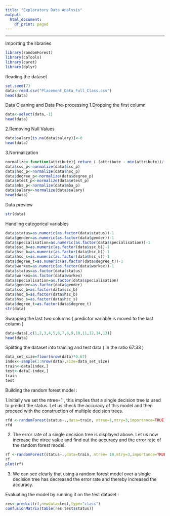 ```yaml
---
title: "Exploratory Data Analysis"
output:
  html_document:
    df_print: paged
---
```

---
Importing the libraries
```r
library(randomForest)
library(caTools)
library(caret)
library(dplyr)
```
Reading the dataset
```r
set.seed(7)
data<-read.csv("Placement_Data_Full_Class.csv")
head(data)
```
Data Cleaning and Data Pre-processing
1.Dropping the first column 
```r
data<-select(data,-1)
head(data)
```

2.Removing Null Values
```r
data$salary[is.na(data$salary)]<-0
head(data)
```
3.Normalization
```r
normalize<-function(attribute){ return ( (attribute - min(attribute))/(max(attribute)-min(attribute))) }
data$ssc_p<-normalize(data$ssc_p)
data$hsc_p<-normalize(data$hsc_p)
data$degree_p<-normalize(data$degree_p)
data$etest_p<-normalize(data$etest_p)
data$mba_p<-normalize(data$mba_p)
data$salary<-normalize(data$salary)
head(data)
```
Data preview
```r
str(data)
```
Handling categorical variables
```r
data$status=as.numeric(as.factor(data$status))-1
data$gender=as.numeric(as.factor(data$gender))-1
data$specialisation=as.numeric(as.factor(data$specialisation))-1
data$ssc_b=as.numeric(as.factor(data$ssc_b))-1
data$hsc_b=as.numeric(as.factor(data$hsc_b))-1
data$hsc_s=as.numeric(as.factor(data$hsc_s))-1
data$degree_t=as.numeric(as.factor(data$degree_t))-1
data$workex=as.numeric(as.factor(data$workex))-1
data$status=as.factor(data$status)
data$workex=as.factor(data$workex)
data$specialisation=as.factor(data$specialisation)
data$gender=as.factor(data$gender)
data$ssc_b=as.factor(data$ssc_b)
data$hsc_b=as.factor(data$hsc_b)
data$hsc_s=as.factor(data$hsc_s)
data$degree_t=as.factor(data$degree_t)
str(data)
```
Swapping the last two columns ( predictor variable is moved to the last column )
```r
data=data[,c(1,2,3,4,5,6,7,8,9,10,11,12,14,13)]
head(data)
```
Splitting the dataset into training and test data ( In the ratio 67:33 )
```r
data_set_size=floor(nrow(data)*0.67)
index<-sample(1:nrow(data),size=data_set_size)
train<-data[index,]
test<-data[-index,]
train
test
```
Building the random forest model :

1.Initially we set the ntree=1 , this implies that a single decision tree is used to predict the status.
Let us check the accuracy of this model and then proceed with the construction of multiple decision trees. 
```r
rfd <-randomForest(status~.,data=train, ntree=1,mtry=3,importance=TRUE)
rfd
```
2. The error rate of a single decision tree is displayed above.
Let us now increase the ntree value and find out the accuracy and the error rate of the random forest model.
```r
rf <-randomForest(status~.,data=train, ntree= 10,mtry=3,importance=TRUE)
rf
plot(rf)
```
3. We can see clearly that using a random forest model over a single decision tree has decreased the error rate and thereby increased the accuracy.

Evaluating the model by running it on the test dataset :
```r
res<-predict(rf,newdata=test,type="class")
confusionMatrix(table(res,test$status))
```
